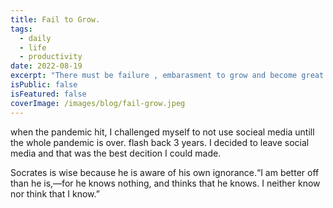 ```yaml
---
title: Fail to Grow.
tags:
  - daily
  - life
  - productivity
date: 2022-08-19
excerpt: "There must be failure , embarasment to grow and become great."
isPublic: false
isFeatured: false
coverImage: /images/blog/fail-grow.jpeg
---
```


when the pandemic hit, I challenged myself to not use socieal media untill the whole pandemic is over.
flash back 3 years.
I decided to leave social media and that was the best decition I could made.

Socrates is wise because he is aware of his own ignorance.“I am better off than he is,—for he knows nothing, and thinks that he knows. I neither know nor think that I know.”
